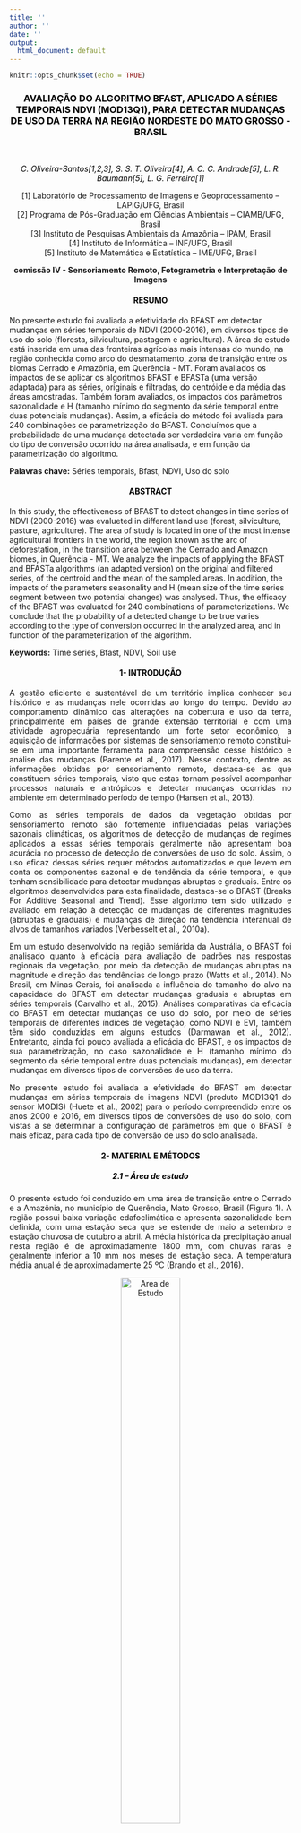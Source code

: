```yaml
---
title: ''
author: ''
date: ''
output:
  html_document: default
---
```


```r
knitr::opts_chunk$set(echo = TRUE)
```


<!-- -->
<h3 align="center" style="color:black;"> AVALIAÇÃO DO ALGORITMO BFAST, APLICADO A SÉRIES TEMPORAIS NDVI (MOD13Q1), PARA DETECTAR MUDANÇAS DE USO DA TERRA NA REGIÃO NORDESTE DO MATO GROSSO - BRASIL </h3>

</br>
<p style="text-align: center; color:black;">
*C. Oliveira-Santos[1,2,3], S. S. T. Oliveira[4], A. C. C. Andrade[5], L. R. Baumann[5], L. G. Ferreira[1]*
</p>

<p style="text-align: center;">
[1] Laboratório de Processamento de Imagens e Geoprocessamento – LAPIG/UFG, Brasil </br>
[2] Programa de Pós-Graduação em Ciências Ambientais – CIAMB/UFG, Brasil </br>
[3] Instituto de Pesquisas Ambientais da Amazônia – IPAM, Brasil </br>
[4] Instituto de Informática – INF/UFG, Brasil </br>
[5] Instituto de Matemática e Estatística – IME/UFG, Brasil </br>
</p>

<p style="text-align: center;">
**comissão IV - Sensoriamento Remoto, Fotogrametria e Interpretação de Imagens**
</p>

<!-- -->
<h4 align="center" style="color:black;"> RESUMO </h4>
<p style="text-align: center;">
No presente estudo foi avaliada a efetividade do BFAST em detectar mudanças em séries temporais de NDVI (2000-2016), em diversos tipos de uso do solo  (floresta, silvicultura, pastagem e agricultura). A área do estudo está inserida em uma das fronteiras agrícolas mais intensas do mundo, na região conhecida como arco do desmatamento, zona de transição entre os biomas Cerrado e Amazônia, em Querência - MT. Foram avaliados os impactos de se aplicar os algoritmos BFAST e BFASTa (uma versão adaptada) para as séries, originais e filtradas, do centróide e da média das áreas amostradas. Também foram avaliados, os impactos dos parâmetros sazonalidade e H (tamanho mínimo do segmento da série temporal entre duas potenciais mudanças). Assim, a eficácia do método foi avaliada para 240 combinações de parametrização do BFAST. Concluímos que a probabilidade de uma mudança detectada ser verdadeira varia em função do tipo de conversão ocorrido na área analisada, e em função da parametrização do algoritmo.

**Palavras chave:** Séries temporais, Bfast, NDVI, Uso do solo
</br>
</p>

<!-- -->
<h4 align="center" style="color:black;"> ABSTRACT </h4>
<p style="text-align: center;">
In this study, the effectiveness of BFAST to detect changes in time series of NDVI (2000-2016) was evalueted in different land use (forest, silviculture, pasture, agriculture). The area of study is located in one of the most intense agricultural frontiers in the world, the region known as the arc of deforestation, in the transition area between the Cerrado and Amazon biomes, in Querência - MT. We analyze the impacts of applying the BFAST and BFASTa algorithms (an adapted version) on the original and filtered series, of the centroid and the mean of the sampled areas. In addition, the impacts of the parameters seasonality and H (mean size of the time series segment between two potential changes) was analysed. Thus, the efficacy of the BFAST was evaluated for 240 combinations of parameterizations. We conclude that the probability of a detected change to be true varies according to the type of conversion occurred in the analyzed area, and in function of the parameterization of the algorithm.

**Keywords:** Time series, Bfast, NDVI, Soil use
</br>
</p>

<!-- -->
<h4 align="center" style="color:black;"> 1- INTRODUÇÃO </h4>
<p style="text-align: justify;">
A gestão eficiente e sustentável de um território implica conhecer seu histórico e as mudanças nele ocorridas ao longo do tempo. Devido ao comportamento dinâmico das alterações na cobertura e uso da terra, principalmente em países de grande extensão territorial e com uma atividade agropecuária representando um forte setor econômico, a aquisição de informações por sistemas de sensoriamento remoto constitui-se em uma importante ferramenta para compreensão desse histórico e análise das mudanças (Parente et al., 2017). Nesse contexto, dentre as informações obtidas por sensoriamento remoto, destaca-se as que constituem séries temporais, visto que estas tornam possível acompanhar processos naturais e antrópicos e detectar mudanças ocorridas no ambiente em determinado período de tempo (Hansen et al., 2013).
</p>

<p style="text-align: justify;">
Como as séries temporais de dados da vegetação obtidas por sensoriamento remoto são fortemente influenciadas pelas variações sazonais climáticas, os algoritmos de detecção de mudanças de regimes aplicados a essas séries temporais geralmente não apresentam boa acurácia no processo de detecção de conversões de uso do solo. Assim, o uso eficaz dessas séries requer métodos automatizados e que levem em conta os componentes sazonal e de tendência da série temporal, e que tenham sensibilidade para detectar mudanças abruptas e graduais. Entre os algoritmos desenvolvidos para esta finalidade, destaca-se o BFAST (Breaks For Additive Seasonal and Trend). Esse algoritmo tem sido utilizado e avaliado em relação à detecção de mudanças de diferentes magnitudes (abruptas e graduais) e mudanças de direção na tendência interanual de alvos de tamanhos variados (Verbesselt et al., 2010a).
</p>

<p style="text-align: justify;">
Em um estudo desenvolvido na região semiárida da Austrália, o BFAST foi analisado quanto  à eficácia para avaliação de padrões nas respostas regionais da vegetação, por meio da detecção de mudanças abruptas na magnitude e direção das tendências de longo prazo (Watts et al., 2014). No Brasil, em Minas Gerais, foi analisada a influência do tamanho do alvo na capacidade do BFAST em detectar mudanças graduais e abruptas em séries temporais (Carvalho et al., 2015). Análises comparativas da eficácia do BFAST em detectar mudanças de uso do solo, por meio de séries temporais de diferentes índices de vegetação, como NDVI e EVI, também têm sido conduzidas em alguns estudos (Darmawan et al., 2012). Entretanto, ainda foi pouco avaliada a eficácia do BFAST, e os impactos de sua parametrização, no caso sazonalidade e H (tamanho mínimo do segmento da série temporal entre duas potenciais mudanças), em detectar mudanças em diversos tipos de conversões de uso da terra.
</p>

<p style="text-align: justify;">
No presente estudo foi avaliada a efetividade do BFAST em detectar mudanças em séries temporais de imagens NDVI (produto MOD13Q1 do sensor MODIS) (Huete et al., 2002) para o período compreendido entre os anos 2000 e 2016, em diversos tipos de conversões de uso do solo, com vistas a se determinar a configuração de parâmetros em que o BFAST é mais eficaz, para cada tipo de conversão de uso do solo analisada.
</br>
</p>

<!-- -->
<h4 align="center" style="color:black;"> 2- MATERIAL E MÉTODOS </h4>
<!-- -->
<h5 align="center" style="color:black;"> 2.1 – Área de estudo </h5>
<p style="text-align: justify;">
O presente estudo foi conduzido em uma área de transição entre o Cerrado e a Amazônia, no município de Querência, Mato Grosso, Brasil (Figura 1). A região possui baixa variação edafoclimática e apresenta sazonalidade bem definida, com uma estação seca que se estende de maio a setembro e estação chuvosa de outubro a abril. A média histórica da precipitação anual nesta região é de aproximadamente 1800 mm, com chuvas raras e geralmente inferior a 10 mm nos meses de estação seca. A temperatura média anual é de aproximadamente 25 ºC (Brando et al., 2016).
</p>

<!-- **FIGURA 1 (ao final do arquivo / precisa formatar para esse padrão de duas colunas)** -->
<center><figure>
  <p><img src="figure/mapa_loca.jpg" style="width:50%; height:auto%;" alt="Area de Estudo">
  <figcaption style="color:darkgreen;">*Figura 1 - Área de estudo, localizada na Mesorregião nordeste de Mato Grosso (A), com destaque para as amostras selecionadas em diferentes classes de uso do solo (B). Em cada amostra foram selecionados 9 pixeis de NDVI (MOD13Q1) do Sensor MODIS (C).*</figcaption>
  </br>
</figure>
</center>

<p style="text-align: justify;">

</br>
Essa região está inserida em uma fronteira agrícola que tem sido considerada, em alguns estudos, a mais intensa do mundo nos últimos anos, e denominada arco do desmatamento. Uma das características observadas nesta região é a alta taxa de conversões de uso do solo, cenário favorável ao desenvolvimento do estudo aqui proposto.
</p>

<!-- -->
<h5 align="center" style="color:black;"> 2.2 – Desenho amostral </h5>
<p style="text-align: justify;">
Foram estabelecidas 62 áreas amostrais, com os respectivos históricos de transições do uso conhecidos. Essas áreas compreenderam seis classes de cobertura do solo: duas classes controles (floresta nativa e floresta plantada, aqui representada por uma área de silvicultura-seringal) e quatro classes com diferentes mudanças de cobertura do solo (conversão de floresta para pastagem, conversão de pastagem para soja, conversão de soja para soja e milho, e conversão de soja para seringal). Cada amostra consistiu em aproximadamente 52 ha, em um quadrado de 750 por 750 metros, correspondendo a uma matriz de 9 pixels do produto MOD13Q1 (Figura 1).
</p>

<!-- -->
<h5 align="center" style="color:black;"> 2.3 – Análises </h5>
<p style="text-align: justify;">
O BFAST é um algoritmo genérico voltado a detecção de múltiplas mudanças nos componentes sazonalidade e tendências de séries temporais. Neste algoritmo, a série temporal é decomposta em três componentes: tendência (Tt), sazonalidade (St), e ruído (et), utilizando o procedimento STL – Seasonal-Trend decomposition para decompor a série temporal. Sua fórmula pode ser expressa como:
<p style="text-align: center;">
*Yt=Tt+St+et,t=1,...,n(1)                                  (1)*
</p>

<p style="text-align: justify;">
onde: Yt são os dados observados no tempo t, Tt é o componente de tendência, St é o componente sazonal, e et é o restante do componente ou ruído. As mudanças são detectadas através da identificação de pontos de quebra (alterações graduais ou abruptas) resultantes da análise dos componentes sazonalidade e tendência (Figura 2). 
</p>

<center><figure>
  <p><img src="figure/bfast.png" style="width:50%; height:auto%;" alt="Area de Estudo">
  <figcaption style="color:darkgreen;">*Figura 2 -  componentes do BFAST; série temporal de NDVI (Yt), componente sazonalidade harmônica da série (St), componente tendência da série histórica (Tt) com breakpoints detectados em destaque, e componente resíduo (et).*</figcaption>
  </br>
</figure>
</center>

<p style="text-align: justify;">
O BFAST pode ser parametrizado quanto (i) ao seguimento mínimo da série temporal entre duas quebras potenciais (H) e (ii) quanto ao tipo de sazonalidade, que pode ser do tipo Harmônica, Dummy ou None (nenhuma) (Verbesselt et al., 2010b).
</p>

<p style="text-align: justify;">
Os impactos de possíveis ruídos presentes nas séries temporais foram avaliados utilizando o filtro de wavelet. E para reduzir a sensibilidade do BFAST à mudanças de baixa magnitude, geralmente associadas a fatores climáticos, foi desenvolvida e avaliada uma adaptação do algoritmo, denominada BFASTa, a qual não considera o coeficiente angular no processo de detecção de mudanças de regimes na série. Analisou-se também se existem diferenças significativas em se utilizar o centróide ou a média de valores NDVI de cada área amostral.
</p>

<p style="text-align: justify;">
Para as séries temporais de NDVI, considerando o centróide e a média de cada área, os algoritmos BFAST e BFASTa foram executados para séries originais e filtradas com wavelets, com todos os parâmetros de sazonalidade (dummy, nenhuma e harmônica) e variando o H de 6 meses a 5 anos, em intervalos de seis meses, totalizando 240 combinações para cada pixel.
</br>
</p>

<!-- -->
<h4 align="center" style="color:black;"> 4- RESULTADOS E DISCUSSÃO </h4>
<p style="text-align: justify;">
O uso de diferentes parâmetros de sazonalidade e também, o uso de centróide ou a média de NDVI não apresentaram efeito significativo na eficácia do método (χ2: p-valor = 1 e p-valor=0,10, respectivamente), de modo que para as análises seguintes foi considerada a sazonalidade harmônica, que é o parâmetro de sazonalidade padrão do algoritmo, e o NDVI do centróide, que tem menor custo computacional. Um dos fatores que podem ter contribuído para estes resultados é o fato de a área ser considerada homogênea, tanto em suas características edáficas e climáticas, quanto em sua composição espacial.
</p>

<p style="text-align: justify;">
O parâmetro H, o filtro wavelet e o BFASTa apresentaram forte impacto sobre a eficácia do algoritmo em detectar mudanças nas séries temporais de NDVI (Figura 3). Quanto menor o H, maior a sensibilidade do método à mudanças de pequena magnitude. Assim, o número de mudanças detectadas diminuiu com o aumento do H (H(1 ano)  = 277  e H(5 ano) = 58). A detecção de mudanças nas séries filtradas com wavelets foi 65% menor que nas séries originais, o que deve estar relacionado ao fato de a suavização da série remover ruídos, reduzindo a detecção de mudanças de baixa magnitudes.
</p>


<center><figure>
  <p><img src="figure/BKP_by_alg.png" style="width:50%; height:auto%;" alt="Area de Estudo">
  <figcaption style="color:darkgreen;">*Figura 3 - O número de mudanças detectadas para cada algoritmo, aplicado à séries filtradas e não filtradas, em todas as variações de H (intervalo mínimo entre duas mudanças potenciais)  (wlt = Wavelets).*</figcaption>
  </br>
</figure>
</center>


<p style="text-align: justify;">
Nas áreas controles, floresta e seringal, onde não houveram mudanças antrópicas durante o período avaliado, o algoritmo apresentou boa acurácia. Para a floresta, a eficácia média foi de 98%, havendo alguns erros de comissões para os H de seis meses e um ano, provavelmente relacionadas a variações na sazonalidade climática, ou a ruídos, haja vista que o BFAST para a série filtrada apresentou 100% de eficácia (tabela 1). Para o seringal, a eficácia foi menor, havendo um maior número de falsos positivos, onde novamente o BFAST com as séries filtradas foi mais eficiente (83%), sugerindo que ao considerar o coeficiente angular, o algoritmo se torna mais robusto a variações no clima. Essas áreas de seringa tem alta amplitude de sazonalidade no NDVI, comparada a floresta nativa, pois apresentam alta deciduidade, perdendo a maior parte de suas folhas durante o período de seca, o que contribui para detecção de falsos positivos em combinações do algoritmo mais sensíveis às mudanças de baixa magnitude. 
</p>



|          | H (0,5-1,5) | H (2,0-2,5) | H (3,5-5,0) |
|:---------|------------:|------------:|------------:|
|BFASTa    |       0,17  |       0,05  |       0,19  |
|BFASTa wlt|       0,10  |       0,06  |       0,16  |
|BFAST     |       0,09  |       0,04  |       0,06  |
|BFAST wlt |       0,00  |       0,00  |       0,00  |


<!--
<p style="text-align: center;">
TABRLA 1
</p>
-->

<p style="text-align: justify;">
Nas áreas com conversões de uso, os algoritmos foram menos eficazes, sendo afetados principalmente por erros de comissão. A probabilidade de uma mudança detectada ser verdadeira variou em função do tipo de conversão e dos parâmetros já descritos.
</p>

<p style="text-align: justify;">
As melhores combinações de parâmetros observadas foram; (1) para mudanças de magnitude alta como transição floresta - pastagem: BFASTa + H(alto) + Wavelets, (2) mudanças de magnitude média como transição pastagem - soja: BFASTa + H(baixo - médio) + Wavelets e (3) mudanças de magnitude baixa como transição soja - soja e milho: BFASTa + H( médio) + Wavelets.
</br>
</p>

<!-- -->
<h4 align="center" style="color:black;"> 5- CONCLUSÕES </h4>
<p style="text-align: justify;">
Com esse estudo, concluímos que é possível parametrizar o BFAST em uma combinação que aumenta substancialmente sua eficácia em detectar mudanças de regimes em séries temporais de imagens NDVI (MOD13Q1).
</p>

<p style="text-align: justify;">
Os parâmetros de sazonalidade e o uso de séries temporais de pixel ou séries médias de áreas não afetam o desempenho do método; vale ressaltar que as áreas aqui analisadas apresentam alto grau de homogeneidade espacial e edafoclimática.
</p>

<p style="text-align: justify;">
A suavização da série temporal, com filtro wavelet, o aumento do H (segmento mínimo entre duas mudanças potenciais) e o uso do BFASTa resultam em maior eficácia do algoritmo.
</p>

<p style="text-align: justify;">
Parametrizações que aumentam a probabilidade de acertos na detecção de mudanças apresentam um custo em termos de erros de omissão. Estudos em escala regional pode contribuir para o melhor entendimento da eficácia do algoritmo.
</br>
</p>

<!-- -->
<h4 align="center" style="color:black;"> AGRADECIMENTOS </h4>
<p style="text-align: justify;">
Este estudo se insere no âmbito da iniciativa MapBiomas, apoiada pela The Nature Conservancy. Agradecemos a FAPEG (Fundação de Apoio a Pesquisa no Estado de Goiás) por conceder bolsa de estudo (doutorado) ao primeiro autor.
</br>
</p>

<!-- -->
<h4 align="center" style="color:black;"> REFERÊNCIAS BIBLIOGRÁFICAS </h4>
<p style="text-align: justify;">
Brando, P. M.; Oliveira-Santos, C.; Rocha, W.; Cury, R.; Coe, M. T.; Effects of experimental fuel additions on fire intensity and severity: unexpected carbon resilience of a neotropical forest. Global Change Biology, Vol. 22, Nº. 7, pp. 2516-2525.
</br>
Carvalho, N. S.; Souza, C. G. e L. M. T. Carvalho, 2015. Influência da área do objeto no comportamento temporal de áreas de desmatamento, utilizando imagens MODIS/NDVI. Anais XVII Simpósio Brasileiro de Sensoriamento Remoto - SBSR, João Pessoa-PB, Brasil, pp. 4033-4040.
</br>
Darmawan, Y. e P. Sofan, 2012. Comparison of the vegetation indices to detect the tropical rain forest changes using Breaks for Additive Seasonal and Trend (BFAST) Model. International Journal of Remote Sensing and Earth Sciences (IJReSES), Vol. 9, Nº. 1, pp. 21-34.
</br>
Hansen, Matthew C. et al., 2013. High-resolution global maps of 21st-century forest cover change. Science, Vol. 342, Nº 6160, pp. 850-853.
</br>
Huete, A; Didan, K; Miura, T; Rodriguez, E.P; Gao, X e L. G. Ferreira, 2002. Overview of the radiometric and biophysical performance of the MODIS vegetation indices. Remote Sensing of Environment, Vol. 83, Nº1, pp. 195-213.
</br>
Parente, L.; Ferreira, L.; Faria, A., Nogueira, S., Araújo, F.; Teixeira, L. e S. Hagen, 2017. Monitoring the brazilian pasturelands: A new mapping approach based on the landsat 8 spectral and temporal domains. International Journal of Applied Earth Observation and Geoinformation,  Vol. 62, Nº Supplement C, pp. 135-143.
</br>
Verbesselt, J.; Hyndman, R.; Newnham, G. e D. Culvenor, 2010a. Detecting trend and seasonal changes in satellite image time series. Remote sensing of Environment, Vol. 114, Nº 1, pp. 106-115.
</br>
Verbesselt, J.; Hyndman, R.; Newnham, G. e D. Culvenor, 2010b. Break Detection In The Seasonal And Trend Component Of A Univariate Time Series,  CRAN, https://cran.rproject.org/web/packages/bfast/index.html
</br>
Watts, Laura M.; Laffan E W. Shawn, 2014. Effectiveness of the BFAST algorithm for detecting vegetation response patterns in a semi-arid region. Remote Sensing of Environment, Vol. 154, Nº 1, pp. 234-245.
</br>
</p>
